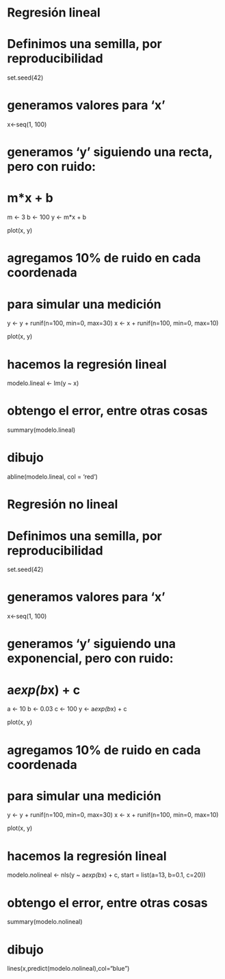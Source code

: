 # Regresión lineal

# Definimos una semilla, por reproducibilidad

set.seed(42)

# generamos valores para 'x'
x<-seq(1, 100)

# generamos 'y' siguiendo una recta, pero con ruido:
# m*x + b
m <- 3
b <- 100
y <- m*x + b

plot(x, y)

# agregamos 10% de ruido en cada coordenada
# para simular una medición
y <- y + runif(n=100, min=0, max=30)
x <- x + runif(n=100, min=0, max=10)

plot(x, y)

# hacemos la regresión lineal
modelo.lineal <- lm(y ~ x)

# obtengo el error, entre otras cosas
summary(modelo.lineal)

# dibujo
abline(modelo.lineal, col = 'red')


# Regresión no lineal
# Definimos una semilla, por reproducibilidad

set.seed(42)

# generamos valores para 'x'
x<-seq(1, 100)

# generamos 'y' siguiendo una exponencial, pero con ruido:
# a*exp(b*x) + c
a <- 10
b <- 0.03
c <- 100
y <- a*exp(b*x) + c

plot(x, y)

# agregamos 10% de ruido en cada coordenada
# para simular una medición
y <- y + runif(n=100, min=0, max=30)
x <- x + runif(n=100, min=0, max=10)

plot(x, y)

# hacemos la regresión lineal
modelo.nolineal <- nls(y ~ a*exp(b*x) + c, start = list(a=13, b=0.1, c=20))

# obtengo el error, entre otras cosas
summary(modelo.nolineal)

# dibujo
lines(x,predict(modelo.nolineal),col="blue")

